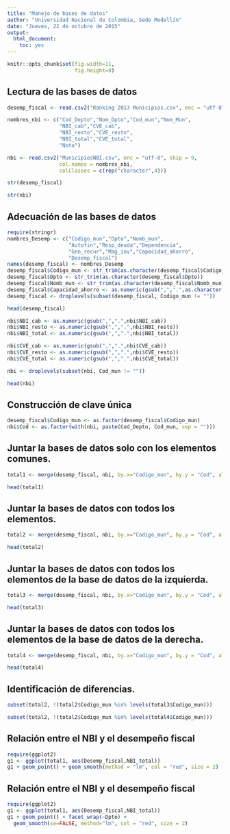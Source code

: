```yaml
---
title: "Manejo de bases de datos"
author: "Universidad Nacional de Colombia, Sede Medellín"
date: "Jueves, 22 de octubre de 2015"
output: 
  html_document: 
    toc: yes
---
```




```r
knitr::opts_chunk$set(fig.width=11, 
                      fig.height=8)
```


## Lectura de las bases de datos

```r
desemp_fiscal <- read.csv2("Ranking 2013 Municipios.csv", enc = "utf-8", skip = 4)

nombres_nbi <- c("Cod_Depto","Nom_Dpto","Cod_mun","Nom_Mun",
                 "NBI_cab","CVE_cab",
                 "NBI_resto","CVE_resto",
                 "NBI_total","CVE_total",
                 "Nota")

nbi <- read.csv2("MunicipiosNBI.csv", enc = "utf-8", skip = 9,
                 col.names = nombres_nbi,
                 colClasses = c(rep("character",4)))

str(desemp_fiscal)

str(nbi)
```

## Adecuación de las bases de datos

```r
require(stringr)
nombres_Desemp <- c("Codigo_mun","Dpto","Nomb_mun",
                    "Autofin","Resp_deuda","Dependencia",
                    "Gen_recur","Mag_inv","Capacidad_ahorro",
                    "Desemp_fiscal")
names(desemp_fiscal) <- nombres_Desemp
desemp_fiscal$Codigo_mun <- str_trim(as.character(desemp_fiscal$Codigo_mun))
desemp_fiscal$Dpto <- str_trim(as.character(desemp_fiscal$Dpto))
desemp_fiscal$Nomb_mun <- str_trim(as.character(desemp_fiscal$Nomb_mun))
desemp_fiscal$Capacidad_ahorro <- as.numeric(gsub(",",".",as.character(desemp_fiscal$Capacidad_ahorro)))
desemp_fiscal <- droplevels(subset(desemp_fiscal, Codigo_mun != ""))

head(desemp_fiscal)

nbi$NBI_cab <- as.numeric(gsub(",",".",nbi$NBI_cab))
nbi$NBI_resto <- as.numeric(gsub(",",".",nbi$NBI_resto))
nbi$NBI_total <- as.numeric(gsub(",",".",nbi$NBI_total))

nbi$CVE_cab <- as.numeric(gsub(",",".",nbi$CVE_cab))
nbi$CVE_resto <- as.numeric(gsub(",",".",nbi$CVE_resto))
nbi$CVE_total <- as.numeric(gsub(",",".",nbi$CVE_total))

nbi <- droplevels(subset(nbi, Cod_mun != ""))

head(nbi)
```

## Construcción de clave única

```r
desemp_fiscal$Codigo_mun <- as.factor(desemp_fiscal$Codigo_mun)
nbi$Cod <- as.factor(with(nbi, paste(Cod_Depto, Cod_mun, sep = "")))
```

## Juntar la bases de datos solo con los elementos comunes.
```r
total1 <- merge(desemp_fiscal, nbi, by.x="Codigo_mun", by.y = "Cod", all = FALSE)

head(total1)
```

## Juntar la bases de datos  con todos los elementos.
```r
total2 <- merge(desemp_fiscal, nbi, by.x="Codigo_mun", by.y = "Cod", all = TRUE)

head(total2)
```

## Juntar la bases de datos  con todos los elementos de la base de datos de la izquierda.
```r
total3 <- merge(desemp_fiscal, nbi, by.x="Codigo_mun", by.y = "Cod", all.x = TRUE)

head(total3)
```


## Juntar la bases de datos  con todos los elementos de la base de datos de la derecha.
```r
total4 <- merge(desemp_fiscal, nbi, by.x="Codigo_mun", by.y = "Cod", all.y = TRUE)

head(total4)
```

## Identificación de diferencias.
```r
subset(total2, !(total2$Codigo_mun %in% levels(total3$Codigo_mun)))

subset(total2, !(total2$Codigo_mun %in% levels(total4$Codigo_mun)))
```

## Relación entre el NBI y el desempeño fiscal
```r
require(ggplot2)
g1 <- ggplot(total1, aes(Desemp_fiscal,NBI_total))
g1 + geom_point() + geom_smooth(method = "lm", col = "red", size = 2)
```

## Relación entre el NBI y el desempeño fiscal
```r
require(ggplot2)
g1 <- ggplot(total1, aes(Desemp_fiscal,NBI_total))
g1 + geom_point() + facet_wrap(~Dpto) + 
  geom_smooth(se=FALSE, method="lm", col = "red", size = 2)
```

